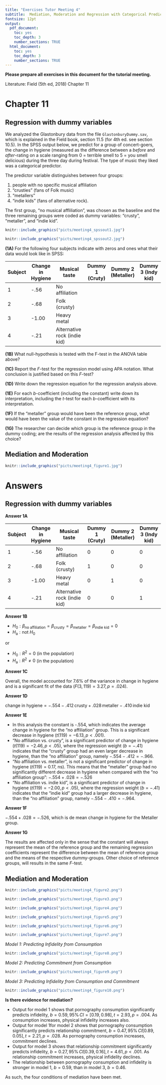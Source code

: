 ```yaml
---
title: "Exercises Tutor Meeting 4"
subtitle:  Mediation, Moderation and Regression with Categorical Predictors
fontsize: 12pt
output:
  pdf_document:
    toc: yes
    toc_depth: 3
    number_sections: TRUE
  html_document:
    toc: yes
    toc_depth: 3
    number_sections: TRUE
---
```


\vspace{20ex}

**Please prepare all exercises in this document for the tutorial meeting.**

Literature: Field (5th ed, 2018) Chapter 11


\newpage

# Chapter 11

## Regression with dummy variables


We analyzed the Glastonbury data from the file `GlastonburyDummy.sav`, which is explained in the Field book, section 11.5 (for 4th ed. see section 10.5). In the SPSS output below, we predict for a group of concert-goers, the change in hygiene (measured as the difference between a *before* and *after*-rating on a scale ranging from 0 = terrible smell to 5 = you smell delicious) during the three day during festival. The type of music they liked was a categorical predictor.

The predictor variable distinguishes between four groups:

1. people with no specific musical affiliation
2. “crusties” (fans of Folk music)
3. “metallers”
4. “indie kids” (fans of alternative rock).

The first group, “no musical affliliation”, was chosen as the baseline and the three remaining groups were coded as dummy variables: “crusty”, “metaller”, and “indie kid”.


```r
knitr::include_graphics("picts/meeting4_spssout1.jpg")
```

```r
knitr::include_graphics("picts/meeting4_spssout2.jpg")
```

\newpage

**(1A)**
For the following four subjects indicate with zeros and ones what their data would look like in SPSS:

| Subject | Change in Hygiene | Musical taste                | Dummy 1 (Cruty) | Dummy 2 (Metaller) | Dummy 3 (Indy kid) |
| ------- | ----------------- | ---------------------------- | --------------- | ------------------ | ------------------ |
| 1       | -.56              | No affiliation               |                 |                    |                    |
| 2       | -.68              | Folk (crusty)                |                 |                    |                    |
| 3       | -1.00             | Heavy metal                  |                 |                    |                    |
| 4       | -.21              | Alternative rock (indie kid) |                 |                    |                    |


**(1B)**
What null-hypothesis is tested with the F-test in the ANOVA table above?

**(1C)**
Report the $F$-test for the regression model using APA notation. What conclusion is justified based on this $F$-test?

**(1D)**
Write down the regression equation for the regression analysis above.

**(1E)**
For each $b$-coefficient (including the constant) write down its interpretation, including the $t$-test for each $b$-coefficient with its interpretation.

**(1F)**
If the “metaller” group would have been the reference group, what would have been the value of the constant in the regression equation?

**(1G)**
The researcher can decide which group is the reference group in the dummy coding; are the results of the regression analysis affected by this choice?


## Mediation and Moderation


```r
knitr::include_graphics("picts/meeting4_figure1.jpg")
```


\newpage
\appendix
# Answers

## Regression with dummy variables

**Answer 1A**

| Subject | Change in Hygiene | Musical taste                | Dummy 1 (Cruty) | Dummy 2 (Metaller) | Dummy 3 (Indy kid) |
| ------- | ----------------- | ---------------------------- | --------------- | ------------------ | ------------------ |
| 1       | -.56              | No affiliation               | 0               | 0                  | 0                  |
| 2       | -.68              | Folk (crusty)                | 1               | 0                  | 0                  |
| 3       | -1.00             | Heavy metal                  | 0               | 1                  | 0                  |
| 4       | -.21              | Alternative rock (indie kid) | 0               | 0                  | 1                  |

**Answer 1B**

* $H_0: \beta_\text{no affiliation} = \beta_\text{crusty} = \beta_\text{metaller}  = \beta_\text{indie kid} = 0$
* $H_\text{a}: \text{not } H_0$

or

* $H_0: R^2 = 0$ (in the population)
* $H_\text{a}: R^2 \neq 0$ (in the population)


**Answer 1C**

Overall, the model accounted for 7.6% of the variance in change in hygiene and is a significant fit of the data ($F(3,119) = 3.27, p = .024$).


**Answer 1D**

$\text{change in hygiene} = -.554 -.412\,\text{crusty} + .028\,\text{metaller} - .410\,\text{indie kid}$


**Answer 1E**

* In this analysis the constant is -.554, which indicates the average change in hygiene for the “no affiliation” group. This is a significant decrease in hygiene ($t(119) = -6.13, p < .001$).
* “No affiliation vs. crusty”, is a significant predictor of change in hygiene ($t(119) = -2.46, p < .05$), where the regression weight ($b = -.41$) indicates that the “crusty” group had an even larger decrease in hygiene, than the “no affiliation” group, namely $-.554 -.412 = -.966$.
* “No affiliation vs. metaller”, is not a significant predictor of change in hygiene ($t(119) = 0.17$, ns). This means that the “metaller” group had no significantly different decrease in hygiene when compared with the “no affiliation group”: $-.554 + .028 = -.526$
* “No affiliation vs. indie kid”, is a significant predictor of change in hygiene ($t(119) = -2.00, p < .05$), where the regression weight ($b = -.41$) indicates that the “indie kid” group had a larger decrease in hygiene, than the “no affiliation” group, namely $-.554 -.410 = -.964$.


**Answer 1F**

$-.554 + .028 = -.526$, which is de mean change in hygiene for the Metaller group.


**Answer 1G**

The results are affected only in the sense that the constant will always represent the mean of the reference group and the remaining regression coefficients represent the difference between the mean of reference group and the means of the respective dummy-groups. Other choice of reference groups, will results in the same $F$-test.

## Mediation and Moderation


```r
knitr::include_graphics("picts/meeting4_figure2.png")
```

```r
knitr::include_graphics("picts/meeting4_figure3.png")
```
```r
knitr::include_graphics("picts/meeting4_figure4.png")
```
```r
knitr::include_graphics("picts/meeting4_figure5.png")
```
```r
knitr::include_graphics("picts/meeting4_figure6.png")
```
```r
knitr::include_graphics("picts/meeting4_figure7.png")
```

\newpage
*Model 1: Predicting Infidelity from Consumption*

```r
knitr::include_graphics("picts/meeting4_figure8.png")
```

\newpage
*Model 2: Predicting Commitment from Consumption*

```r
knitr::include_graphics("picts/meeting4_figure9.png")
```


\newpage
*Model 3: Predicting Infidelity from Consumption and Commitment*

```r
knitr::include_graphics("picts/meeting4_figure10.png")
```

**Is there evidence for mediation?**

* Output for model 1 shows that pornography consumption significantly predicts infidelity, $b = 0.59, 95\%\,CI=[0.19, 0.98], t = 2.93, p = .004$. As consumption increases, physical infidelity increases also.
* Output for model 1for model 2 shows that pornography consumption significantly predicts relationship commitment, $b = 0.47, 95\%\,CI [ 0.89, 0.05], t = 2.21, p = .028$. As pornography consumption increases, commitment declines.
* Output for model 3 shows that relationship commitment significantly predicts infidelity, $b = 0.27, 95\%\,CI [ 0.39, 0.16], t = 4.61, p < .001$. As relationship commitment increases, physical infidelity declines.
* The relationship between pornography consumption and infidelity is stronger in model 1, $b = 0.59$, than in model 3, $b = 0.46$.

As such, the four conditions of mediation have been met.
